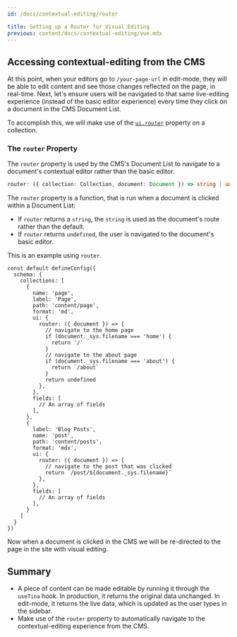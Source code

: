 ```yaml
---
id: /docs/contextual-editing/router

title: Setting up a Router for Visual Editing
previous: content/docs/contextual-editing/vue.mdx
---
```


## Accessing contextual-editing from the CMS

At this point, when your editors go to `/your-page-url` in edit-mode, they will be able to edit content and see those changes reflected on the page, in real-time. Next, let's ensure users will be navigated to that same live-editing experience (instead of the basic editor experience) every time they click on a document in the CMS Document List.

To accomplish this, we will make use of the [`ui.router`](/docs/reference/collections/#definition) property on a collection.

### The `router` Property

The `router` property is used by the CMS's Document List to navigate to a document's contextual editor rather than the basic editor.

```ts
router: ({ collection: Collection, document: Document }) => string | undefined
```

The `router` property is a function, that is run when a document is clicked within a Document List:

- If `router` returns a `string`, the `string` is used as the document's route rather than the default.
- If `router` returns `undefined`, the user is navigated to the document's basic editor.

This is an example using `router`.

```tsx
const default defineConfig({
  schema: {
    collections: [
      {
        name: 'page',
        label: 'Page',
        path: 'content/page',
        format: 'md',
        ui: {
          router: ({ document }) => {
            // navigate to the home page
            if (document._sys.filename === 'home') {
              return '/'
            }
            // navigate to the about page
            if (document._sys.filename === 'about') {
              return `/about`
            }
            return undefined
          },
        },
        fields: [
          // An array of fields
        ],
      },
      {
        label: 'Blog Posts',
        name: 'post',
        path: 'content/posts',
        format: 'mdx',
        ui: {
          router: ({ document }) => {
            // navigate to the post that was clicked
            return `/post/${document._sys.filename}`
          },
        },
        fields: [
          // An array of fields
        ],
      }
    ]
  }
})
```

Now when a document is clicked in the CMS we will be re-directed to the page in the site with visual editing.

<WebmEmbed embedSrc="/video/router.webm"/>

## Summary

- A piece of content can be made editable by running it through the `useTina` hook. In production, it returns the original data unchanged. In edit-mode, it returns the live data, which is updated as the user types in the sidebar.
- Make use of the `router` property to automatically navigate to the contextual-editing experience from the CMS.
